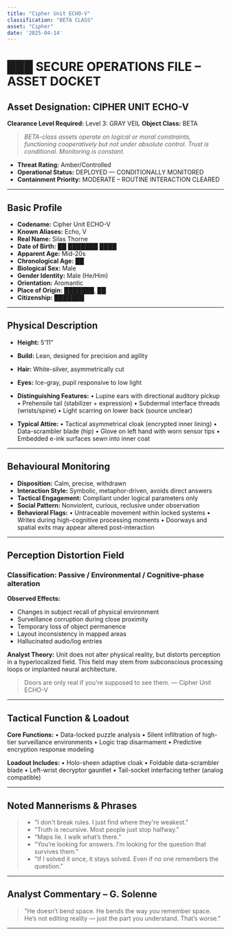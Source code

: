 ```yaml
---
title: "Cipher Unit ECHO-V"
classification: "BETA CLASS"
asset: "Cipher"
date: '2025-04-14'
---
```



<HeaderSection date="2025-04-14" objectClass="Beta Class" asset="CIPHER UNIT ECHO-V" />


# ███ SECURE OPERATIONS FILE – ASSET DOCKET

## Asset Designation: CIPHER UNIT ECHO-V
**Clearance Level Required:** Level 3: GRAY VEIL
**Object Class:** BETA
> *BETA-class assets operate on logical or moral constraints, functioning cooperatively but not under absolute control. Trust is conditional. Monitoring is constant.*

- **Threat Rating:** Amber/Controlled
- **Operational Status:** DEPLOYED — CONDITIONALLY MONITORED
- **Containment Priority:** MODERATE – ROUTINE INTERACTION CLEARED

---

## Basic Profile

- **Codename:** Cipher Unit ECHO-V
- **Known Aliases:** Echo, V
- **Real Name:** Silas Thorne
- **Date of Birth:** ██ ███████ ████
- **Apparent Age:** Mid-20s
- **Chronological Age:** ██
- **Biological Sex:** Male
- **Gender Identity:** Male (He/Him)
- **Orientation:** Aromantic
- **Place of Origin:** ███████, ██
- **Citizenship:**  ███████

---

## Physical Description

- **Height:** 5’11”
- **Build:** Lean, designed for precision and agility
- **Hair:** White-silver, asymmetrically cut
- **Eyes:** Ice-gray, pupil responsive to low light
- **Distinguishing Features:**
• Lupine ears with directional auditory pickup
• Prehensile tail (stabilizer + expression)
• Subdermal interface threads (wrists/spine)
• Light scarring on lower back (source unclear)

- **Typical Attire:**
• Tactical asymmetrical cloak (encrypted inner lining)
• Data-scrambler blade (hip)
• Glove on left hand with worn sensor tips
• Embedded e-ink surfaces sewn into inner coat

---

## Behavioural Monitoring

- **Disposition:** Calm, precise, withdrawn
- **Interaction Style:** Symbolic, metaphor-driven, avoids direct answers
- **Tactical Engagement:** Compliant under logical parameters only
- **Social Pattern:** Nonviolent, curious, reclusive under observation
- **Behavioral Flags:**
• Untraceable movement within locked systems
• Writes during high-cognitive processing moments
• Doorways and spatial exits may appear altered post-interaction

---

## Perception Distortion Field

### **Classification:** Passive / Environmental / Cognitive-phase alteration

**Observed Effects:**
- Changes in subject recall of physical environment
- Surveillance corruption during close proximity
- Temporary loss of object permanence
- Layout inconsistency in mapped areas
- Hallucinated audio/log entries

**Analyst Theory:**
Unit does not alter physical reality, but distorts perception in a hyperlocalized field. This field may stem from subconscious processing loops or implanted neural architecture.

> Doors are only real if you're supposed to see them. — Cipher Unit ECHO-V

---

## Tactical Function & Loadout

**Core Functions:**
• Data-locked puzzle analysis
• Silent infiltration of high-tier surveillance environments
• Logic trap disarmament
• Predictive encryption response modeling

**Loadout Includes:**
• Holo-sheen adaptive cloak
• Foldable data-scrambler blade
• Left-wrist decryptor gauntlet
• Tail-socket interfacing tether (analog compatible)

---

## Noted Mannerisms & Phrases

> - "I don't break rules. I just find where they're weakest."
> - "Truth is recursive. Most people just stop halfway."
> - "Maps lie. I walk what’s there."
> - "You’re looking for answers. I’m looking for the question that survives them."
> - "If I solved it once, it stays solved. Even if no one remembers the question."

---

## Analyst Commentary – G. Solenne
> "He doesn’t bend space. He bends the way *you* remember space. He’s not editing reality — just the part you understand. That’s worse."

---






<DossierTagList tags={[]} />
